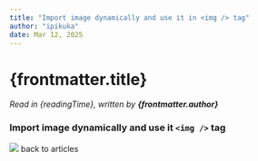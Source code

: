 ```yaml
---
title: "Import image dynamically and use it in <img /> tag"
author: "ipikuka"
date: Mar 12, 2025
---
```


# {frontmatter.title}

_Read in {readingTime}, written by **{frontmatter.author}**_

### Import image dynamically and use it `<img />` tag


<img src={_image} />

<Link href={"/articles"}>back to articles</Link>
